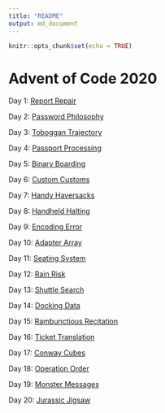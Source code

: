 ```yaml
---
title: "README"
output: md_document
---
```


```r
knitr::opts_chunk$set(echo = TRUE)
```

# Advent of Code 2020

Day 1: [Report Repair](solutions/1/day1.md)

Day 2: [Password Philosophy](solutions/2/day2.md)

Day 3: [Toboggan Trajectory](solutions/3/day3.md)

Day 4: [Passport Processing](solutions/4/day4.md)

Day 5: [Binary Boarding](solutions/5/day5.md)

Day 6: [Custom Customs](solutions/6/day6.md)

Day 7: [Handy Haversacks](solutions/7/day7.md)

Day 8: [Handheld Halting](solutions/8/day8.md)

Day 9: [Encoding Error](solutions/9/day9.md)

Day 10: [Adapter Array](solutions/10/day10.md)

Day 11: [Seating System](solutions/11/day11.md)

Day 12: [Rain Risk](solutions/12/day12.md)

Day 13: [Shuttle Search](solutions/13/day13.md)

Day 14: [Docking Data](solutions/14/day14.md)

Day 15: [Rambunctious Recitation](solutions/15/day15.md)

Day 16: [Ticket Translation](solutions/16/day16.md)

Day 17: [Conway Cubes](solutions/17/day17.md)

Day 18: [Operation Order](solutions/18/day18.md)

Day 19: [Monster Messages](solutions/19/day19.md)

Day 20: [Jurassic Jigsaw](solutions/20/day20.md)